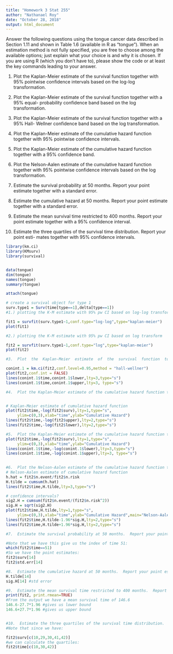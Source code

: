 ```yaml
---
title: "Homework 3 Stat 255"
author: "Nathanael Roy"
date: "October 28, 2018"
output: html_document
---
```


Answer the following questions using the tongue cancer data described in Section 1.11 and
shown in Table 1.6 (available in R as "tongue").  When an estimation method is not fully
specified, you are free to choose among the available options; just explain what your choice
is and why it is chosen.  If you are using R (which you don't have to), please show the code
or at least the key commands leading to your answer.

1.  Plot the Kaplan-Meier estimate of the survival function together with 95% pointwise
confidence intervals based on the log-log transformation.

2.  Plot the Kaplan-Meier estimate of the survival function together with a 95% equal-
probability confidence band based on the log transformation.

3.  Plot  the  Kaplan-Meier  estimate  of  the  survival  function  together  with  a  95%  Hall-
Wellner confidence band based on the log transformation.

4.  Plot the Kaplan-Meier estimate of the cumulative hazard function together with 95%
pointwise confidence intervals.

5.  Plot the Kaplan-Meier estimate of the cumulative hazard function together with a 95%
confidence band.

6.  Plot the Nelson-Aalen estimate of the cumulative hazard function together with 95%
pointwise confidence intervals based on the log transformation.

7.  Estimate the survival probability at 50 months.  Report your point estimate together
with a standard error.

8.  Estimate the cumulative hazard at 50 months.  Report your point estimate together
with a standard error.

9.  Estimate the mean survival time restricted to 400 months.  Report your point estimate
together with a 95% confidence interval.

10.  Estimate the three quartiles of the survival time distribution.  Report your point esti-
mates together with 95% confidence intervals.



```r
library(km.ci)
library(KMsurv)
library(survival)


data(tongue)
dim(tongue)
names(tongue)
summary(tongue)

attach(tongue)

# create a survival object for type 1
surv.type1 = Surv(time[type==1],delta[type==1])
#1.) plotting the K-M estimate with 95% pw CI based on log-log transform

fit1 = survfit(surv.type1~1,conf.type="log-log",type="kaplan-meier")
plot(fit1)

#2.) plotting the K-M estimate with 95% pw CI based on log transform

fit2 = survfit(surv.type1~1,conf.type="log",type="kaplan-meier")
plot(fit2)

#3.  Plot  the  Kaplan-Meier  estimate  of  the  survival  function  together  with  a  95%  Hall-Wellner confidence band based on the log transformation.

conint.1 = km.ci(fit2,conf.level=0.95,method = "hall-wellner")
plot(fit2,conf.int = FALSE)
lines(conint.1$time,conint.1$lower,lty=3,type="s")
lines(conint.1$time,conint.1$upper,lty=3, type="s")

#4.  Plot the Kaplan-Meier estimate of the cumulative hazard function together with 95% pointwise confidence intervals.


# Kaplan-Meier estimate of cumulative hazard function
plot(fit2$time,-log(fit2$surv),lty=1,type="s",
     ylim=c(0,3),xlab="time",ylab="Cumulative Hazard")
lines(fit2$time,-log(fit2$upper),lty=2,type="s")
lines(fit2$time,-log(fit2$lower),lty=2,type="s")

#5.  Plot the Kaplan-Meier estimate of the cumulative hazard function together with a 95% confidence band.
plot(fit2$time,-log(fit2$surv),lty=1,type="s",
     ylim=c(0,3),xlab="time",ylab="Cumulative Hazard")
lines(conint.1$time,-log(conint.1$lower),lty=3,type="s")
lines(conint.1$time,-log(conint.1$upper),lty=3, type="s")
 

#6.  Plot the Nelson-Aalen estimate of the cumulative hazard function together with 95% pointwise confidence intervals based on the log transformation.
# Nelson-Aalen estimate of cumulative hazard function
h.hat = fit2$n.event/fit2$n.risk
H.tilde = cumsum(h.hat)
lines(fit2$time,H.tilde,lty=3,type="s")

# confidence intervals?
sig2.H = cumsum(fit2$n.event/(fit2$n.risk^2))
sig.H = sqrt(sig2.H)
plot(fit2$time,H.tilde,lty=1,type="s",
     ylim=c(0,3),xlab="time",ylab="Cumulative Hazard",main="Nelson-Aalen estimate")
lines(fit2$time,H.tilde-1.96*sig.H,lty=2,type="s")
lines(fit2$time,H.tilde+1.96*sig.H,lty=2,type="s")

#7.  Estimate the survival probability at 50 months.  Report your point estimate together with a standard error.

#Note that we have this give us the index of time 51:
which(fit2$time==51)
#So we have the point estimates:
fit2$surv[14]
fit2$std.err[14]

#8.  Estimate the cumulative hazard at 50 months.  Report your point estimate together with a standard error.
H.tilde[14]
sig.H[14] #std error

#9.  Estimate the mean survival time restricted to 400 months.  Report your point estimate together with a 95% confidence interval.
print(fit2, print.rmean=TRUE)
#From the output we have a mean survival time of 146.6
146.6-27.7*1.96 #gives us lower bound
146.6+27.7*1.96 #gives us upper bound


#10.  Estimate the three quartiles of the survival time distribution.  Report your point esti-mates together with 95% confidence intervals.
#Note that since we have:

fit2$surv[c(10,29,30,41,42)]
#we can calculate the quartiles:
fit2$time[c(10,30,42)]



```







